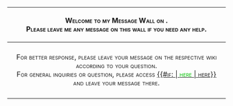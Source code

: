{| class="wikitable" style="width:95%; text-align:left; margin:1em auto 1em auto;<!--Center Alignment of Table--> clear:both; font-size:100%; background:#{{{bgcolor1|E6F2FF}}}; font-weight:900 border:0px;"
! style="background:#{{{bgcolor2|cee0f2}}}; width:33%; font-variant: small-caps;" align="center" colspan="3"|<center>Welcome to my Message Wall on {{SITENAME}}.<br />Please leave me any message on this wall if you need any help.</center>
|-
| style="background:#{{{bgcolor2|cee0f2}}}; width:33%; font-variant: small-caps;" align="center"|
|-
! style="background:#{{{bgcolor2|cee0f2}}}; width:33%; font-variant: small-caps;" align="center" colspan="3"|<center>For better response, please leave your message on the respective wiki according to your question.<br/>For general inquiries or question, please access [[w:c:kami-nichi:Message_Wall:Ethrundr|{{#if: {{{linkcolor|}}} | <font color=#{{linkcolor}}}>here</font> | here}}]] and leave your message there.</center>
|-
|}
{{w:Ethrundr/MessageWall}}
